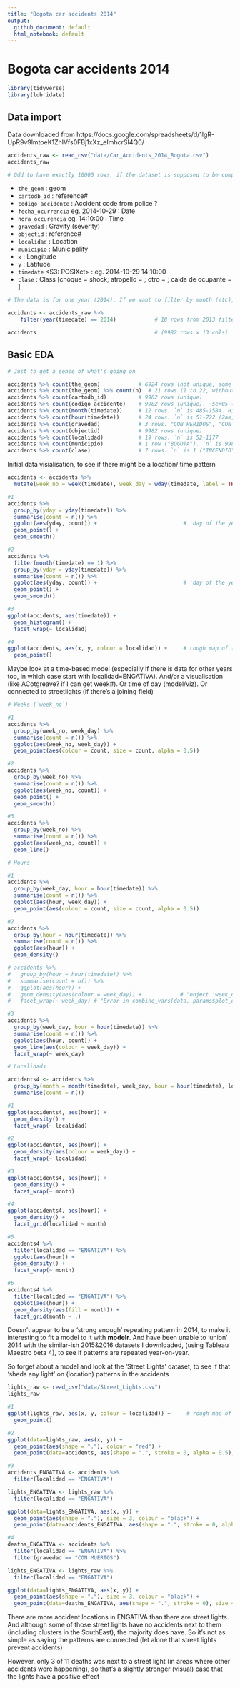 ```yaml
---
title: "Bogota car accidents 2014"
output:
  github_document: default
  html_notebook: default
---
```


# Bogota car accidents 2014

```r
library(tidyverse)
library(lubridate)
```


## Data import

Data downloaded from https://docs.google.com/spreadsheets/d/1lgR-UpR9v9lmtoeK1ZhlVfs0FBj1xXz_eImhcrSI4Q0/

```r
accidents_raw <- read_csv("data/Car_Accidents_2014_Bogota.csv")
accidents_raw

# Odd to have exactly 10000 rows, if the dataset is supposed to be complete
```

* `the_geom` <chr> : geom
* `cartodb_id` <int> : reference#
* `codigo_accidente` <int> : Accident code from police ?
* `fecha_ocurrencia` <date> eg. 2014-10-29 : Date
* `hora_occurencia` <chr>   eg. 14:10:00 : Time
* `gravedad` <chr> : Gravity (severity)
* `objectid` <int> : reference#
* `localidad` <chr> : Location
* `municipio` <chr> : Municipality
* `x` <dbl> : Longitude
* `y` <dbl> : Latitude
* `timedate` <S3: POSIXct> : eg. 2014-10-29 14:10:00
* `clase` <chr> : Class [choque = shock; atropello = ; otro = ; caida de ocupante = ]




```r
# The data is for one year (2014). If we want to filter by month (etc), need a `month` variable first. Choose to use **lubridate** (because we have `timedate`). Could instead `separate()` the `fecha_ocurrencia` (and) and `hora_occurencia` (time) fields into components, but there are 9 rows where `hora_occurencia` says "1899-12-30" (instead of 00:00:00, that `timedate` says), and we'd have to filter/edit those

accidents <- accidents_raw %>%
    filter(year(timedate) == 2014)            # 18 rows from 2013 filtered out

accidents                                     # (9982 rows x 13 cols)
```


## Basic EDA

```r
# Just to get a sense of what's going on

accidents %>% count(the_geom)            # 6924 rows (not unique, some accidents at same x&y)
accidents %>% count(the_geom) %>% count(n)  # 21 rows (1 to 22, without 18)
accidents %>% count(cartodb_id)          # 9982 rows (unique)
accidents %>% count(codigo_accidente)    # 9982 rows (unique). ~5e+05 (?) or 4e+06 (`objectid`)
accidents %>% count(month(timedate))     # 12 rows. `n` is 485-1584. Higher in Oct/Nov/Dec
accidents %>% count(hour(timedate))      # 24 rows. `n` is 51-722 (2am, 2pm)
accidents %>% count(gravedad)            # 3 rows. "CON HERIDOS", "CON MUERTOS", "SOLO DANOS"
accidents %>% count(objectid)            # 9982 rows (unique)
accidents %>% count(localidad)           # 19 rows. `n` is 52-1177
accidents %>% count(municipio)           # 1 row ("BOGOTA"). `n` is 9982 --> IGNORE
accidents %>% count(clase)               # 7 rows. `n` is 1 ("INCENDIO") to 8502 ("CHOQUE")
```

Initial data visialisation, to see if there might be a location/ time pattern

```r
accidents <- accidents %>%
  mutate(week_no = week(timedate), week_day = wday(timedate, label = TRUE))

#1
accidents %>%
  group_by(yday = yday(timedate)) %>%
  summarise(count = n()) %>%
  ggplot(aes(yday, count)) +                           # 'day of the year' (0:1Jan to 365:31Dec)
  geom_point() +
  geom_smooth()

#2
accidents %>%
  filter(month(timedate) == 1) %>%
  group_by(yday = yday(timedate)) %>%
  summarise(count = n()) %>%
  ggplot(aes(yday, count)) +                           # 'day of the year' (0:1Jan to 365:31Dec)
  geom_point() +
  geom_smooth()

#3
ggplot(accidents, aes(timedate)) +
  geom_histogram() +
  facet_wrap(~ localidad)

#4
ggplot(accidents, aes(x, y, colour = localidad)) +     # rough map of the 'localidads'
  geom_point()
```


Maybe look at a time-based model (especially if there is data for other years too, in which case start with localidad=ENGATIVA). And/or a visualisation (like ACotgreave? if I can get week#). Or time of day (model/viz). Or connected to streetlights (if there's a joining field)

```r
# Weeks (`week_no`)

#1
accidents %>%
  group_by(week_no, week_day) %>%
  summarise(count = n()) %>%
  ggplot(aes(week_no, week_day)) +
  geom_point(aes(colour = count, size = count, alpha = 0.5))

#2
accidents %>%
  group_by(week_no) %>%
  summarise(count = n()) %>%
  ggplot(aes(week_no, count)) +
  geom_point() +
  geom_smooth()

#3
accidents %>%
  group_by(week_no) %>%
  summarise(count = n()) %>%
  ggplot(aes(week_no, count)) +
  geom_line()
```


```r
# Hours

#1
accidents %>%
  group_by(week_day, hour = hour(timedate)) %>%
  summarise(count = n()) %>%
  ggplot(aes(hour, week_day)) +
  geom_point(aes(colour = count, size = count, alpha = 0.5))

#2
accidents %>%
  group_by(hour = hour(timedate)) %>%
  summarise(count = n()) %>%
  ggplot(aes(hour)) +
  geom_density()                             

# accidents %>%
#   group_by(hour = hour(timedate)) %>%
#   summarise(count = n()) %>%
#   ggplot(aes(hour)) +
#   geom_density(aes(colour = week_day)) +            # "object 'week_day' not found" ?
#   facet_wrap(~ week_day) # "Error in combine_vars(data, params$plot_env, vars, drop = params$drop) : At least one layer must contain all variables used for facetting" ?"

#3
accidents %>%
  group_by(week_day, hour = hour(timedate)) %>%
  summarise(count = n()) %>%
  ggplot(aes(hour, count)) +
  geom_line(aes(colour = week_day)) +
  facet_wrap(~ week_day)
```


```r
# Localidads

accidents4 <- accidents %>%
  group_by(month = month(timedate), week_day, hour = hour(timedate), localidad) %>%
  summarise(count = n())

#1
ggplot(accidents4, aes(hour)) +
  geom_density() +
  facet_wrap(~ localidad)

#2
ggplot(accidents4, aes(hour)) +
  geom_density(aes(colour = week_day)) +
  facet_wrap(~ localidad)

#3
ggplot(accidents4, aes(hour)) +
  geom_density() +
  facet_wrap(~ month)

#4
ggplot(accidents4, aes(hour)) +
  geom_density() +
  facet_grid(localidad ~ month)

#5
accidents4 %>%
  filter(localidad == "ENGATIVA") %>%
  ggplot(aes(hour)) +
  geom_density() +
  facet_wrap(~ month)

#6
accidents4 %>%
  filter(localidad == "ENGATIVA") %>%
  ggplot(aes(hour)) +
  geom_density(aes(fill = month)) +
  facet_grid(month ~ .)
```



Doesn't appear to be a 'strong enough' repeating pattern in 2014, to make it interesting to fit a model to it with **modelr**. And have been unable to 'union' 2014 with the similar-ish 2015&2016 datasets I downloaded, (using Tableau Maestro beta 4), to see if patterns are repeated year-on-year.

So forget about a model and look at the 'Street Lights' dataset, to see if that 'sheds any light' on (location) patterns in the accidents

```r
lights_raw <- read_csv("data/Street_Lights.csv")
lights_raw
```




```r
#1
ggplot(lights_raw, aes(x, y, colour = localidad)) +     # rough map of the 'localidads'
  geom_point()

#2
ggplot(data=lights_raw, aes(x, y)) +
  geom_point(aes(shape = "."), colour = "red") +
  geom_point(data=accidents, aes(shape = ".", stroke = 0, alpha = 0.5), colour = "black")

#3
accidents_ENGATIVA <- accidents %>%
  filter(localidad == "ENGATIVA")

lights_ENGATIVA <- lights_raw %>%
  filter(localidad == "ENGATIVA")

ggplot(data=lights_ENGATIVA, aes(x, y)) +
  geom_point(aes(shape = "."), size = 3, colour = "black") +
  geom_point(data=accidents_ENGATIVA, aes(shape = ".", stroke = 0, alpha = 0.5), colour = "blue")

#4
deaths_ENGATIVA <- accidents %>%
  filter(localidad == "ENGATIVA") %>%
  filter(gravedad == "CON MUERTOS")

lights_ENGATIVA <- lights_raw %>%
  filter(localidad == "ENGATIVA")

ggplot(data=lights_ENGATIVA, aes(x, y)) +
  geom_point(aes(shape = "."), size = 3, colour = "black") +
  geom_point(data=deaths_ENGATIVA, aes(shape = ".", stroke = 0), size = 2, colour = "red")
```

There are more accident locations in ENGATIVA than there are street lights. And although some of those street lights have no accidents next to them (including clusters in the SouthEast), the majority does have. So it's not as simple as saying the patterns are connected (let alone that street lights prevent accidents)

However, only 3 of 11 deaths was next to a street light (in areas where other accidents were happening), so that's a slightly stronger (visual) case that the lights have a positive effect


